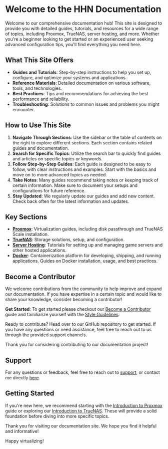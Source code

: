# Welcome to the HHN Documentation

Welcome to our comprehensive documentation hub! This site is designed to provide you with detailed guides, tutorials, and resources for a wide range of topics, including Proxmox, TrueNAS, server hosting, and more. Whether you're a beginner looking to get started or an experienced user seeking advanced configuration tips, you'll find everything you need here.

## What This Site Offers

- **Guides and Tutorials**: Step-by-step instructions to help you set up, configure, and optimize your systems and applications.
- **Reference Materials**: Detailed documentation on various software, tools, and technologies.
- **Best Practices**: Tips and recommendations for achieving the best performance and reliability.
- **Troubleshooting**: Solutions to common issues and problems you might encounter.

## How to Use This Site

1. **Navigate Through Sections**: Use the sidebar or the table of contents on the right to explore different sections. Each section contains related guides and documentation.
2. **Search for Specific Topics**: Utilize the search bar to quickly find guides and articles on specific topics or keywords.
3. **Follow Step-by-Step Guides**: Each guide is designed to be easy to follow, with clear instructions and examples. Start with the basics and move on to more advanced topics as needed.
4. **Take Notes**: Many guides recommend taking notes or keeping track of certain information. Make sure to document your setups and configurations for future reference.
5. **Stay Updated**: We regularly update our guides and add new content. Check back often for the latest information and updates.

## Key Sections

- **[Proxmox](/proxmox)**: Virtualization guides, including disk passthrough and TrueNAS Scale installation.
- **[TrueNAS](/truenas)**: Storage solutions, setup, and configuration.
- **[Server Hosting](/server-hosting)**: Tutorials for setting up and managing game servers and other hosted applications.
- **[Docker](/docker)**: Containerization platform for developing, shipping, and running applications. Guides on Docker installation, usage, and best practices.

## Become a Contributor

We welcome contributions from the community to help improve and expand our documentation. If you have expertise in a certain topic and would like to share your knowledge, consider becoming a contributor!

**Get Started**: To get started please checkout our [Become a Contributor](/how-to-contribute/contribute) guide and familiarize yourself with the [Style Guidelines](/how-to-contribute/style-guide).

Ready to contribute? Head over to our GitHub repository to get started. If you have any questions or need assistance, feel free to reach out to us through the provided support channels.

Thank you for considering contributing to our documentation project!

## Support

For any questions or feedback, feel free to reach out to [support](https://www.famlam.ca/contact/support), or contact me directly [here](https://www.famlam.ca/contact).

## Getting Started

If you're new here, we recommend starting with the [Introduction to Proxmox](/proxmox) guide or exploring our [Introduction to TrueNAS](/truenas). These will provide a solid foundation before diving into more specific topics.

Thank you for visiting our documentation site. We hope you find it helpful and informative!

Happy virtualizing!
